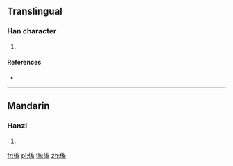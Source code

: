 ==Translingual==

===Han character===
{{Han char|rn=9|rad=人|as=10|sn=12|four=|canj=OYVW|ids=⿰亻畜}}

# {{defn|Han|sort=人10}}

====References====
* {{Han ref|kx=0113.190|dkj=00965|dj=0241.090|hdz=10205.080|uh=5097|ud=20631}}

----

==Mandarin==

===Hanzi===
{{cmn-hanzi|pin=[[chù]] ([[chu4]])|wg=ch'u<sup>4</sup>}}

# {{defn|lang=cmn|sort=人10}}

[[fr:傗]]
[[pl:傗]]
[[th:傗]]
[[zh:傗]]